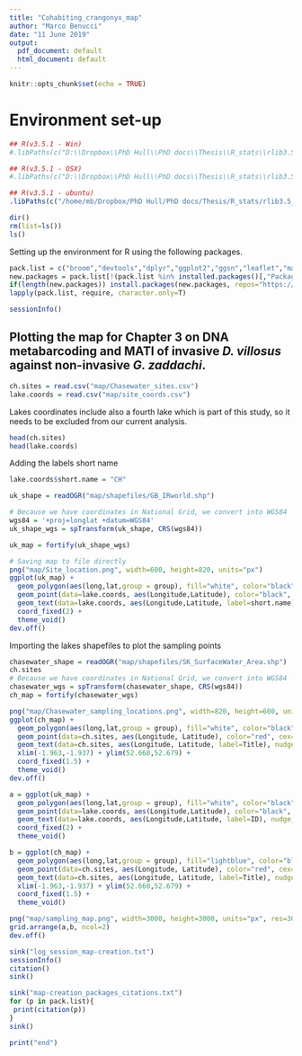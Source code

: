 ```yaml
---
title: "Cohabiting_crangonyx_map"
author: "Marco Benucci"
date: "11 June 2019"
output: 
  pdf_document: default
  html_document: default
---
```


```r
knitr::opts_chunk$set(echo = TRUE)
```

# Environment set-up

```r
## R(v3.5.1 - Win)
#.libPaths(c("D:\\Dropbox\\PhD Hull\\PhD docs\\Thesis\\R_stats\\rlib3.5_win", .libPaths("D:\\Dropbox\\PhD Hull\\PhD docs\\Thesis\\R_stats\\rlib3.5_win")))

## R(v3.5.1 - OSX)
#.libPaths(c("D:\\Dropbox\\PhD Hull\\PhD docs\\Thesis\\R_stats\\rlib3.5_osx", .libPaths("D:\\Dropbox\\PhD Hull\\PhD docs\\Thesis\\R_stats\\rlib3.5_osx")))

## R(v3.5.1 - ubuntu)
.libPaths(c("/home/mb/Dropbox/PhD Hull/PhD docs/Thesis/R_stats/rlib3.5_unix", .libPaths("/home/mb/Dropbox/PhD\ Hull/PhD\ docs/Thesis/R_stats/rlib3.5_unix")))
```

```r
dir()
rm(list=ls())
ls()
```

Setting up the environment for R using the following packages.

```r
pack.list = c("broom","devtools","dplyr","ggplot2","ggsn","leaflet","maps","maptools","mapview","raster","RColorBrewer","rgdal","rgeos","rworldmap","tmap")
new.packages = pack.list[!(pack.list %in% installed.packages()[,"Package"])]
if(length(new.packages)) install.packages(new.packages, repos="https://cran.rstudio.com")
lapply(pack.list, require, character.only=T)
```

```r
sessionInfo()
```

## Plotting the map for Chapter 3 on DNA metabarcoding and MATI of invasive _D. villosus_ against non-invasive _G. zaddachi_.

```r
ch.sites = read.csv("map/Chasewater_sites.csv")
lake.coords = read.csv("map/site_coords.csv")
```

Lakes coordinates include also a fourth lake which is part of this study, so it needs to be excluded from our current analysis.

```r
head(ch.sites)
head(lake.coords)
```

Adding the labels short name

```r
lake.coords$short.name = "CH"
```

```r
uk_shape = readOGR("map/shapefiles/GB_IRworld.shp")

# Because we have coordinates in National Grid, we convert into WGS84
wgs84 = '+proj=longlat +datum=WGS84'
uk_shape_wgs = spTransform(uk_shape, CRS(wgs84))

uk_map = fortify(uk_shape_wgs)

# Saving map to file directly
png("map/Site_location.png", width=600, height=820, units="px")
ggplot(uk_map) +
  geom_polygon(aes(long,lat,group = group), fill="white", color="black") +
  geom_point(data=lake.coords, aes(Longitude,Latitude), color="black", cex=3) +
  geom_text(data=lake.coords, aes(Longitude,Latitude, label=short.name), nudge_x=-0.4, cex=4) +
  coord_fixed(2) +
  theme_void()
dev.off()
```

Importing the lakes shapefiles to plot the sampling points

```r
chasewater_shape = readOGR("map/shapefiles/SK_SurfaceWater_Area.shp")
ch.sites
# Because we have coordinates in National Grid, we convert into WGS84
chasewater_wgs = spTransform(chasewater_shape, CRS(wgs84))
ch_map = fortify(chasewater_wgs)

png("map/Chasewater_sampling_locations.png", width=820, height=600, units="px")
ggplot(ch_map) +
  geom_polygon(aes(long,lat,group = group), fill="white", color="black") +
  geom_point(data=ch.sites, aes(Longitude, Latitude), color="red", cex=3) +
  geom_text(data=ch.sites, aes(Longitude, Latitude, label=Title), nudge_x=-0.001, nudge_y=0.001, cex=4) +
  xlim(-1.963,-1.937) + ylim(52.660,52.679) +
  coord_fixed(1.5) +
  theme_void()
dev.off()
```
```r
a = ggplot(uk_map) +
  geom_polygon(aes(long,lat,group = group), fill="white", color="black") +
  geom_point(data=lake.coords, aes(Longitude,Latitude), color="black", cex=3) +
  geom_text(data=lake.coords, aes(Longitude,Latitude, label=ID), nudge_x=0.6, nudge_y=-0.2, cex=4) +
  coord_fixed(2) +
  theme_void()

b = ggplot(ch_map) +
  geom_polygon(aes(long,lat,group = group), fill="lightblue", color="black") +
  geom_point(data=ch.sites, aes(Longitude, Latitude), color="red", cex=3) +
  geom_text(data=ch.sites, aes(Longitude, Latitude, label=Title), nudge_x=-0.0013, nudge_y=0, cex=4) +
  xlim(-1.963,-1.937) + ylim(52.660,52.679) +
  coord_fixed(1.5) +
  theme_void()

png("map/sampling_map.png", width=3000, height=3000, units="px", res=300)
grid.arrange(a,b, ncol=2)
dev.off()
```

```r
sink("log_session_map-creation.txt")
sessionInfo()
citation()
sink()
```

```r
sink("map-creation_packages_citations.txt")
for (p in pack.list){
 print(citation(p))
}
sink()
```

```r
print("end")
```